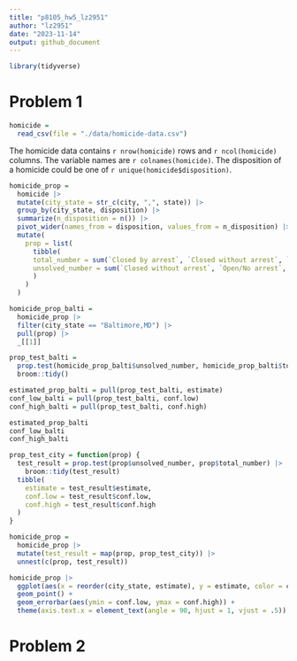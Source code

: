 ```yaml
---
title: "p8105_hw5_lz2951"
author: "lz2951"
date: "2023-11-14"
output: github_document
---
```


```r
library(tidyverse)
```

# Problem 1

```r
homicide = 
  read_csv(file = "./data/homicide-data.csv")
```

The homicide data contains `r nrow(homicide)` rows and `r ncol(homicide)` columns. The variable names are `r colnames(homicide)`. The disposition of a homicide could be one of `r unique(homicide$disposition)`.

```r
homicide_prop =
  homicide |>
  mutate(city_state = str_c(city, ",", state)) |>
  group_by(city_state, disposition) |>
  summarize(n_disposition = n()) |>
  pivot_wider(names_from = disposition, values_from = n_disposition) |>
  mutate(
    prop = list(
      tibble(
      total_number = sum(`Closed by arrest`, `Closed without arrest`, `Open/No arrest`, na.rm = TRUE), 
      unsolved_number = sum(`Closed without arrest`, `Open/No arrest`, na.rm = TRUE)
      )
    )
  )
```


```r
homicide_prop_balti =
  homicide_prop |>
  filter(city_state == "Baltimore,MD") |>
  pull(prop) |>
  _[[1]]

prop_test_balti =
  prop.test(homicide_prop_balti$unsolved_number, homicide_prop_balti$total_number) |>
  broom::tidy()

estimated_prop_balti = pull(prop_test_balti, estimate)
conf_low_balti = pull(prop_test_balti, conf.low)
conf_high_balti = pull(prop_test_balti, conf.high)

estimated_prop_balti
conf_low_balti
conf_high_balti
```


```r
prop_test_city = function(prop) {
  test_result = prop.test(prop$unsolved_number, prop$total_number) |>
    broom::tidy(test_result)
  tibble(
    estimate = test_result$estimate,
    conf.low = test_result$conf.low,
    conf.high = test_result$conf.high
  )
}

homicide_prop =
  homicide_prop |>
  mutate(test_result = map(prop, prop_test_city)) |>
  unnest(c(prop, test_result))
```

```r
homicide_prop |>
  ggplot(aes(x = reorder(city_state, estimate), y = estimate, color = city_state)) +
  geom_point() +
  geom_errorbar(aes(ymin = conf.low, ymax = conf.high)) +
  theme(axis.text.x = element_text(angle = 90, hjust = 1, vjust = .5))
```

# Problem 2

